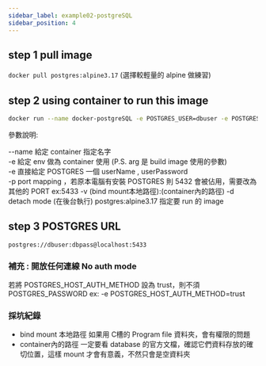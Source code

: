```yaml
---
sidebar_label: example02-postgreSQL
sidebar_position: 4
---
```


## step 1 pull image 
`docker pull postgres:alpine3.17` (選擇較輕量的 alpine 做練習)  

## step 2 using container to run this image

```zsh
docker run --name docker-postgreSQL -e POSTGRES_USER=dbuser -e POSTGRES_PASSWORD=dbpass -p 5433:5432 -v //e/homePG/seal/data:/var/lib/postgresql/data -d postgres:alpine3.17
```

參數說明:

--name 給定 container 指定名字  
-e 給定 env 做為 container 使用 (P.S. arg 是 build image 使用的參數)  
-e 直接給定 POSTGRES 一個 userName , userPassword  
-p port mapping ，若原本電腦有安裝 POSTGRES 則 5432 會被佔用，需要改為其他的 PORT ex:5433
-v (bind mount本地路徑):(container內的路徑)
-d detach mode (在後台執行)
postgres:alpine3.17 指定要 run 的 image

## step 3 POSTGRES URL

`postgres://dbuser:dbpass@localhost:5433`


### 補充 : 開放任何連線 No auth mode
若將 POSTGRES_HOST_AUTH_METHOD 設為 trust，則不須 POSTGRES_PASSWORD ex: -e POSTGRES_HOST_AUTH_METHOD=trust

### 採坑紀錄
- bind mount 本地路徑 如果用 C槽的 Program file 資料夾，會有權限的問題    
- container內的路徑 一定要看 database 的官方文檔，確認它們資料存放的確切位置，這樣 mount 才會有意義，不然只會是空資料夾